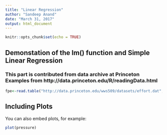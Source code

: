 ```yaml
---
title: "Linear Regression"
author: "Sandeep Anand"
date: "March 31, 2017"
output: html_document
---
```


```r
knitr::opts_chunk$set(echo = TRUE)
```

## Demonstation of the lm() function and Simple Linear Regression

### This part is contributed from data archive at Princeton Examples from http://data.princeton.edu/R/readingData.html 

```r
fpe<-read.table("http://data.princeton.edu/wws509/datasets/effort.dat", header = TRUE)
```

## Including Plots

You can also embed plots, for example:

```r
plot(pressure)
```

